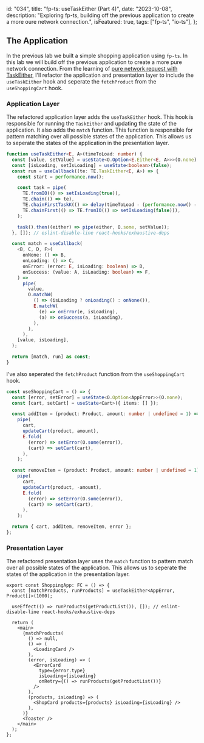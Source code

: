   id: "034",
  title: "fp-ts: useTaskEither (Part 4)",
  date: "2023-10-08",
  description:
    "Exploring fp-ts, building off the previous application to create a more oure network connection.",
  isFeatured: true,
  tags: ["fp-ts", "io-ts"],
};


## The Application

In the previous lab we built a simple shopping application using `fp-ts`. In
this lab we will build off the previous application to create a more pure
network connection. From the learning of
[pure network request with TaskEither](https://www.youtube.com/watch?v=ZbP40gv9Udw),
I'll refactor the application and presentation layer to include the
`useTaskEither` hook and seperate the `fetchProduct` from the `useShoppingCart`
hook.

<ShoppingApp />

### Application Layer

The refactored application layer adds the `useTaskEither` hook. This hook is
responsible for running the `TaskEither` and updating the state of the
application. It also adds the `match` function. This function is responsible for
pattern matching over all possible states of the application. This allows us to
seperate the states of the application in the presentation layer.

```ts showLineNumbers
function useTaskEither<E, A>(timeToLoad: number) {
  const [value, setValue] = useState<O.Option<E.Either<E, A>>>(O.none);
  const [isLoading, setIsLoading] = useState<boolean>(false);
  const run = useCallback((te: TE.TaskEither<E, A>) => {
    const start = performance.now();

    const task = pipe(
      TE.fromIO(() => setIsLoading(true)),
      TE.chain(() => te),
      TE.chainFirstTaskK(() => delay(timeToLoad - (performance.now() - start))),
      TE.chainFirst(() => TE.fromIO(() => setIsLoading(false))),
    );

    task().then((either) => pipe(either, O.some, setValue));
  }, []); // eslint-disable-line react-hooks/exhaustive-deps

  const match = useCallback(
    <B, C, D, F>(
      onNone: () => B,
      onLoading: () => C,
      onError: (error: E, isLoading: boolean) => D,
      onSuccess: (value: A, isLoading: boolean) => F,
    ) =>
      pipe(
        value,
        O.matchW(
          () => (isLoading ? onLoading() : onNone()),
          E.matchW(
            (e) => onError(e, isLoading),
            (a) => onSuccess(a, isLoading),
          ),
        ),
      ),
    [value, isLoading],
  );

  return [match, run] as const;
}
```

I've also seperated the `fetchProduct` function from the `useShoppingCart` hook.

```ts showLineNumbers
const useShoppingCart = () => {
  const [error, setError] = useState<O.Option<AppError>>(O.none);
  const [cart, setCart] = useState<Cart>({ items: [] });

  const addItem = (product: Product, amount: number | undefined = 1) =>
    pipe(
      cart,
      updateCart(product, amount),
      E.fold(
        (error) => setError(O.some(error)),
        (cart) => setCart(cart),
      ),
    );

  const removeItem = (product: Product, amount: number | undefined = 1) =>
    pipe(
      cart,
      updateCart(product, -amount),
      E.fold(
        (error) => setError(O.some(error)),
        (cart) => setCart(cart),
      ),
    );

  return { cart, addItem, removeItem, error };
};
```

### Presentation Layer

The refactored presentation layer uses the `match` function to pattern match
over all possible states of the application. This allows us to seperate the
states of the application in the presentation layer.

```tsx showLineNumbers
export const ShoppingApp: FC = () => {
  const [matchProducts, runProducts] = useTaskEither<AppError, Product[]>(1000);

  useEffect(() => runProducts(getProductList()), []); // eslint-disable-line react-hooks/exhaustive-deps

  return (
    <main>
      {matchProducts(
        () => null,
        () => (
          <LoadingCard />
        ),
        (error, isLoading) => (
          <ErrorCard
            type={error.type}
            isLoading={isLoading}
            onRetry={() => runProducts(getProductList())}
          />
        ),
        (products, isLoading) => (
          <ShopCard products={products} isLoading={isLoading} />
        ),
      )}
      <Toaster />
    </main>
  );
};
```
